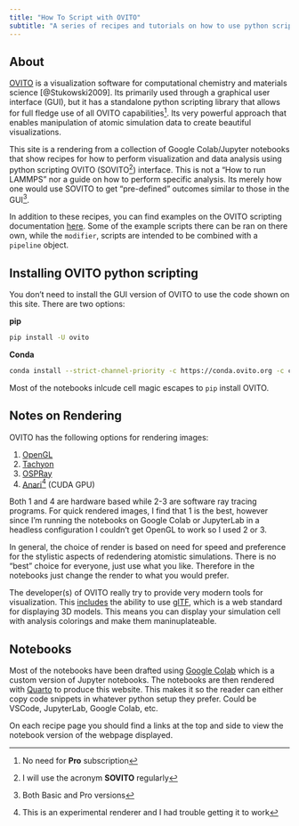 ```yaml
---
title: "How To Script with OVITO"
subtitle: "A series of recipes and tutorials on how to use python scripting with OVITO"
---
```


## About

[OVITO](https://ovito.org) is a visualization software for computational chemistry and materials science [@Stukowski2009]. Its primarily used through a graphical user interface (GUI), but it has a standalone python scripting library that allows for full fledge use of all OVITO capabilities^[No need for **Pro** subscription]. Its very powerful approach that enables manipulation of atomic simulation data to create beautiful visualizations.

This site is a rendering from a collection of Google Colab/Jupyter notebooks that show recipes for how to perform visualization and data analysis using python scripting OVITO (SOVITO^[I will use the acronym **SOVITO** regularly]) interface. This is not a "How to run LAMMPS" nor a guide on how to perform specific analysis. Its merely how one would use SOVITO to get "pre-defined" outcomes similar to those in the GUI^[Both Basic and Pro versions].

In addition to these recipes, you can find examples on the OVITO scripting documentation [here](https://www.ovito.org/docs/dev/python/introduction/examples.html). Some of the example scripts there can be ran on there own, while the `modifier`, scripts are intended to be combined with a `pipeline` object.

## Installing OVITO python scripting

You don't need to install the GUI version of OVITO to use the code shown on this site. There are two options:

**pip**
```bash
pip install -U ovito
```

**Conda**
```bash
conda install --strict-channel-priority -c https://conda.ovito.org -c conda-forge ovito=3
```

:::::: {.callout-note}
Most of the notebooks inlcude cell magic escapes to `pip` install OVITO.
:::

## Notes on Rendering

OVITO has the following options for rendering images:

1. [OpenGL](https://www.ovito.org/manual/python/modules/ovito_vis.html#ovito.vis.OpenGLRenderer)
2. [Tachyon](https://www.ovito.org/manual/python/modules/ovito_vis.html#ovito.vis.TachyonRenderer)
3. [OSPRay](https://www.ovito.org/manual/python/modules/ovito_vis.html#ovito.vis.OSPRayRenderer)
4. [Anari^[This is an experimental renderer and I had trouble getting it to work] (CUDA GPU)](https://www.ovito.org/manual/python/modules/ovito_vis.html#ovito.vis.AnariRenderer)

Both 1 and 4 are hardware based while 2-3 are software ray tracing programs. For quick rendered images, I find that 1 is the best, however since I'm running the notebooks on Google Colab or JupyterLab in a headless configuration I couldn't get OpenGL to work so I used 2 or 3. 

In general, the choice of render is based on need for speed and preference for the stylistic aspects of redendering atomistic simulations. There is no "best" choice for everyone, just use what you like. Therefore in the notebooks just change the render to what you would prefer.

::: {.callout-tip}
The developer(s) of OVITO really try to provide very modern tools for visualization. This [includes](https://www.ovito.org/docs/dev/reference/file_formats/output/gltf.html) the ability to use [glTF](https://en.wikipedia.org/wiki/GlTF), which is a web standard for displaying 3D models. This means you can display your simulation cell with analysis colorings and make them maninuplateable.
:::

## Notebooks

Most of the notebooks have been drafted using [Google Colab](https://colab.research.google.com/) which is a custom version of Jupyter notebooks. The notebooks are then rendered with [Quarto](https://quarto.org/) to produce this website. This makes it so the reader can either copy code snippets in whatever python setup they prefer. Could be VSCode, JupyterLab, Google Colab, etc. 

On each recipe page you should find a links at the top and side to view the notebook version of the webpage displayed.